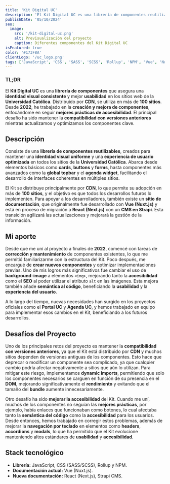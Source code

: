 ```yaml
---
title: 'Kit Digital UC'
description: 'El Kit Digital UC es una librería de componentes reutilizables, creada para garantizar una identidad visual coherente y mejorar la usabilidad en los sitios web de la Universidad Católica de Chile.'
publishDate: '05/10/2024'
seo:
  image:
    src: '/kit-digital-uc.png'
    alt: Previsualización del proyecto
    caption: Diferentes componentes del Kit Digital UC
isFeatured: true
color: '#173F8A'
clientLogo: '/uc_logo.png'
tags: ['JavaScript', 'CSS', 'SASS', 'SCSS', 'Rollup', 'NPM', 'Vue', 'Nuxt.js', 'React', 'Next.js', 'Strapi', 'Accessibility', 'CDN', 'Component Library']
---
```


### **TL;DR**

El **Kit Digital UC** es una **librería de componentes** que asegura una **identidad visual consistente** y mejor **usabilidad** en los sitios web de la **Universidad Católica**. Distribuido por **CDN**, se utiliza en más de **100 sitios**. Desde **2022**, he trabajado en la **creación y mejora de componentes**, enfocándome en seguir **mejores prácticas de accesibilidad**. El principal desafío ha sido mantener la **compatibilidad con versiones anteriores** mientras actualizamos y optimizamos los componentes clave.

## **Descripción**

Consiste de una **librería de componentes reutilizables**, creados para mantener una **identidad visual uniforme** y una **experiencia de usuario optimizada** en todos los sitios de la **Universidad Católica**. Abarca desde elementos básicos como **cards**, **buttons** y **forms**, hasta componentes más avanzados como la **global topbar** y el **agenda widget**, facilitando el desarrollo de interfaces coherentes en múltiples sitios.

El Kit se distribuye principalmente por **CDN**, lo que permite su adopción en más de **100 sitios**, y el objetivo es que todos los desarrollos futuros lo implementen. Para apoyar a los desarrolladores, también existe un **sitio de documentación**, que originalmente fue desarrollado con **Vue (Nuxt.js)** y está en proceso de migración a **React (Next.js)** con un **CMS en Strapi**. Esta transición agilizará las actualizaciones y mejorará la gestión de la información.

## **Mi aporte**

Desde que me uní al proyecto a finales de **2022**, comencé con tareas de **corrección y mantenimiento** de componentes existentes, lo que me permitió familiarizarme con la estructura del Kit. Poco después, me encargué de **crear nuevos componentes** y optimizar implementaciones previas. Uno de mis logros más significativos fue cambiar el uso de **background-image** a elementos `<img>`, mejorando tanto la **accesibilidad** como el **SEO** al poder utilizar el atributo `alt` en las imágenes. Esta mejora también añade **semántica al código**, beneficiando la **usabilidad** y la **experiencia del usuario**.

A lo largo del tiempo, nuevas necesidades han surgido en los proyectos oficiales como el **Portal UC** y **Agenda UC**, y hemos trabajado en equipo para implementar esos cambios en el Kit, beneficiando a los futuros desarrollos.

## **Desafíos del Proyecto**

Uno de los principales retos del proyecto es mantener la **compatibilidad con versiones anteriores**, ya que el Kit está distribuido por **CDN** y muchos sitios dependen de versiones antiguas de los componentes. Esto hace que deprecar o modificar un componente sea complicado, ya que cualquier cambio podría afectar negativamente a sitios que aún lo utilizan. Para mitigar este riesgo, implementamos **dynamic imports**, permitiendo que solo los componentes necesarios se carguen en función de su presencia en el **DOM**, mejorando significativamente el **rendimiento** y evitando que el tamaño del **bundle** aumente innecesariamente.

Otro desafío ha sido **mejorar la accesibilidad** del Kit. Cuando me uní, muchos de los componentes no seguían las **mejores prácticas**, por ejemplo, había enlaces que funcionaban como botones, lo cual afectaba tanto la **semántica del código** como la **accesibilidad** para los usuarios. Desde entonces, hemos trabajado en corregir estos problemas, además de mejorar la **navegación por teclado** en elementos como **headers**, **accordions** y **modals**, lo que ha permitido que el Kit evolucione manteniendo altos estándares de **usabilidad** y **accesibilidad**.

## **Stack tecnológico**

- **Librería:** JavaScript, CSS (SASS/SCSS), Rollup y NPM.
- **Documentación actual:** Vue (Nuxt.js).
- **Nueva documentación:** React (Next.js), Strapi CMS.
